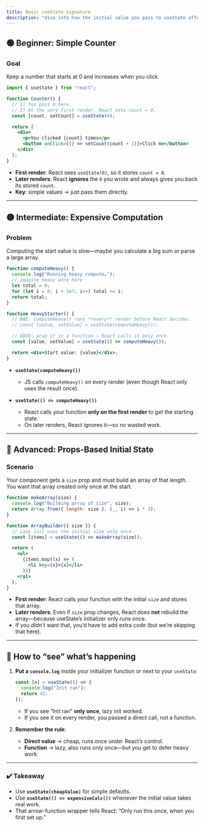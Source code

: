 ```yaml
---
title: Basic useState signature
description: "dive into how the initial value you pass to useState affects the initial render of a component—and why sometimes you’ll see people pass a function instead of a simple value."
---
```


## 🟢 Beginner: Simple Counter

### Goal

Keep a number that starts at 0 and increases when you click.

```jsx
import { useState } from "react";

function Counter() {
  // 1) You pass 0 here.
  // 2) On the very first render, React sets count = 0.
  const [count, setCount] = useState(0);

  return (
    <div>
      <p>You clicked {count} times</p>
      <button onClick={() => setCount(count + 1)}>Click me</button>
    </div>
  );
}
```

- **First render**: React sees `useState(0)`, so it stores `count = 0`.
- **Later renders**: React **ignores** the `0` you wrote and always gives you back its stored `count`.
- **Key**: simple values → just pass them directly.

---

## 🟡 Intermediate: Expensive Computation

### Problem

Computing the start value is slow—maybe you calculate a big sum or parse a large array.

```jsx
function computeHeavy() {
  console.log("Running heavy compute…");
  // imagine heavy work here
  let total = 0;
  for (let i = 0; i < 1e7; i++) total += i;
  return total;
}

function HeavyStarter() {
  // BAD: computeHeavy() runs **every** render before React decides.
  // const [value, setValue] = useState(computeHeavy());

  // GOOD: wrap it in a function → React calls it only once.
  const [value, setValue] = useState(() => computeHeavy());

  return <div>Start value: {value}</div>;
}
```

- **`useState(computeHeavy())`**

  - JS calls `computeHeavy()` on every render (even though React only uses the result once).

- **`useState(() => computeHeavy())`**

  - React calls your function **only on the first render** to get the starting state.
  - On later renders, React ignores it—so no wasted work.

---

## 🔴 Advanced: Props-Based Initial State

### Scenario

Your component gets a `size` prop and must build an array of that length. You want that array created only once at the start.

```jsx
function makeArray(size) {
  console.log("Building array of size", size);
  return Array.from({ length: size }, (_, i) => i * 3);
}

function ArrayBuilder({ size }) {
  // Lazy init uses the initial size only once.
  const [items] = useState(() => makeArray(size));

  return (
    <ul>
      {items.map((x) => (
        <li key={x}>{x}</li>
      ))}
    </ul>
  );
}
```

- **First render**: React calls your function with the initial `size` and stores that array.
- **Later renders**: Even if `size` prop changes, React does **not** rebuild the array—because useState’s initializer only runs once.
- If you _didn’t_ want that, you’d have to add extra code (but we’re skipping that here).

---

## 🧠 How to “see” what’s happening

1. **Put a `console.log`** inside your initializer function or next to your `useState`:

   ```js
   const [n] = useState(() => {
     console.log("Init ran");
     return 42;
   });
   ```

   - If you see “Init ran” **only once**, lazy init worked.
   - If you see it on every render, you passed a direct call, not a function.

2. **Remember the rule**:

   - **Direct value** → cheap, runs once under React’s control.
   - **Function** → lazy, also runs only once—but you get to defer heavy work.

---

### ✔️ Takeaway

- Use **`useState(cheapValue)`** for simple defaults.
- Use **`useState(() => expensiveCalc())`** whenever the initial value takes real work.
- That arrow-function wrapper tells React: “Only run this once, when you first set up.”
